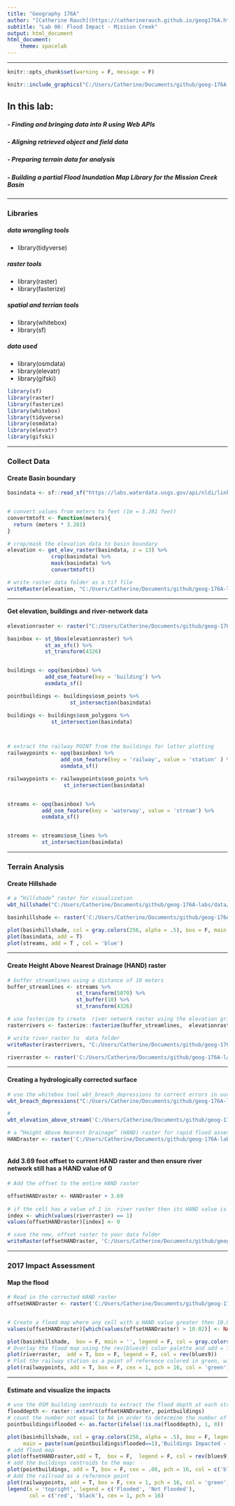 ```yaml
---
title: "Geography 176A"
author: "[Catherine Rauch](https://catherinerauch.github.io/geog176A.html)"
subtitle: "Lab 06: Flood Impact - Mission Creek"
output: html_document
html_document:
    theme: spacelab
---
```

***
```r
knitr::opts_chunk$set(warning = F, message = F)
```

```r

knitr::include_graphics("C:/Users/Catherine/Documents/github/geog-176A-labs/img/CopyOflab06plot.png")

```


## In this lab:

##### - Finding and bringing data into R using Web APIs

##### - Aligning retrieved object and field data

##### - Preparing terrain data for analysis

##### - Building a partial Flood Inundation Map Library for the Mission Creek Basin


***

### Libraries


##### data wrangling tools

- library(tidyverse)


##### raster tools

- library(raster) 
- library(fasterize)


##### spatial and terrian tools

- library(whitebox)
- library(sf)


##### data used

- library(osmdata)
- library(elevatr)
- library(gifski)


```r
library(sf)
library(raster)
library(fasterize)
library(whitebox)
library(tidyverse)
library(osmdata)
library(elevatr)
library(gifski)

```

***
### Collect Data

#### Create Basin boundary
```r


basindata <- sf::read_sf("https://labs.waterdata.usgs.gov/api/nldi/linked-data/nwissite/USGS-11119750/basin") 


# convert values from meters to feet (1m = 3.281 feet)
convertmtoft <- function(meters){
  return (meters * 3.281)
}

# crop/mask the elevation data to basin boundary
elevation <- get_elev_raster(basindata, z = 13) %>% 
              crop(basindata) %>% 
              mask(basindata) %>% 
              convertmtoft()

# write raster data folder as a tif file
writeRaster(elevation, "C:/Users/Catherine/Documents/github/geog-176A-labs/data/elevation_basin.tif", overwrite = TRUE)

```
***

#### Get elevation, buildings and river-network data 

```r

elevationraster <- raster("C:/Users/Catherine/Documents/github/geog-176A-labs/data/elevation_basin.tif")

basinbox <- st_bbox(elevationraster) %>% 
            st_as_sfc() %>% 
            st_transform(4326)


buildings <- opq(basinbox) %>% 
            add_osm_feature(key = 'building') %>%
            osmdata_sf()

pointbuildings <- buildings$osm_points %>% 
                    st_intersection(basindata)

buildings <- buildings$osm_polygons %>% 
              st_intersection(basindata) 



# extract the railway POINT from the buildings for latter plotting
railwaypoints <- opq(basinbox) %>% 
                 add_osm_feature(key = 'railway', value = 'station' ) %>%
                 osmdata_sf()

railwaypoints <- railwaypoints$osm_points %>% 
                  st_intersection(basindata) 


streams <- opq(basinbox) %>%
           add_osm_feature(key = 'waterway', value = 'stream') %>%
           osmdata_sf()


streams <- streams$osm_lines %>% 
           st_intersection(basindata) 

```
***
### Terrain Analysis

#### Create Hillshade

```r

# a “Hillshade” raster for visualization
wbt_hillshade("C:/Users/Catherine/Documents/github/geog-176A-labs/data/elevation_basin.tif", 'C:/Users/Catherine/Documents/github/geog-176A-labs/data/basin_hillshade.tif')

basinhillshade <- raster('C:/Users/Catherine/Documents/github/geog-176A-labs/data/basin_hillshade.tif')

plot(basinhillshade, col = gray.colors(256, alpha = .5), box = F, main = '', legend = F) 
plot(basindata, add = T)
plot(streams, add = T , col = 'blue')

```
***

#### Create Height Above Nearest Drainage (HAND) raster

```r


# buffer streamlines using a distance of 10 meters
buffer_streamlines <- streams %>% 
                      st_transform(5070) %>% 
                      st_buffer(10) %>% 
                      st_transform(4326)

# use fasterize to create  river network raster using the elevation grid as the template
rasterrivers <- fasterize::fasterize(buffer_streamlines,  elevationraster)

# write river raster to  data folder
writeRaster(rasterrivers, "C:/Users/Catherine/Documents/github/geog-176A-labs/data/riverraster.tif", overwrite = T)

riverraster <- raster('C:/Users/Catherine/Documents/github/geog-176A-labs/data/riverraster.tif')

```

***

#### Creating a hydrologically corrected surface

```r

# use the whitebox tool wbt_breach_depressions to correct errors in our DEM/elevation grid. 
wbt_breach_depressions("C:/Users/Catherine/Documents/github/geog-176A-labs/data/elevation_basin.tif", 'C:/Users/Catherine/Documents/github/geog-176A-labs/data/breachelevationraster.tif')

```
```r

#
wbt_elevation_above_stream('C:/Users/Catherine/Documents/github/geog-176A-labs/data/breachelevationraster.tif', "data/riverraster.tif", "C:/Users/Catherine/Documents/github/geog-176A-labs/data/HANDelevationraster.tif" )

# a “Height Above Nearest Drainage” (HAND) raster for rapid flood assessment
HANDraster <- raster('C:/Users/Catherine/Documents/github/geog-176A-labs/data/HANDelevationraster.tif')



```

#### Add 3.69 foot offset to current HAND raster and then ensure river network still has a HAND value of 0

```r

# Add the offset to the entire HAND raster

offsetHANDraster <- HANDraster + 3.69
 
# if the cell has a value of 1 in  river raster then its HAND value is set to 0.
index <- which(values(riverraster) == 1)
values(offsetHANDraster)[index] <- 0 

# save the new, offset raster to your data folder
writeRaster(offsetHANDraster, 'C:/Users/Catherine/Documents/github/geog-176A-labs/data/offsetHANDraster.tif', overwrite = T)
```

***

### 2017 Impact Assessment

#### Map the flood
```r

# Read in the corrected HAND raster
offsetHANDraster <- raster('C:/Users/Catherine/Documents/github/geog-176A-labs/data/offsetHANDraster.tif')


# Create a flood map where any cell with a HAND value greater then 10.02 is set to NA.
values(offsetHANDraster)[which(values(offsetHANDraster) > 10.02)] <- NA

plot(basinhillshade,  box = F, main = '', legend = F, col = gray.colors(256, alpha = .5))
# Overlay the flood map using the rev(blues9) color palette and add = TRUE
plot(riverraster,  add = T, box = F, legend = F, col = rev(blues9))
# Plot the railway station as a point of reference colored in green, with cex = 1, and pch = 16
plot(railwaypoints, add = T, box = F, cex = 1, pch = 16, col = 'green')


```

***

#### Estimate and visualize the impacts

```r
# use the OSM building centroids to extract the flood depth at each structure from your flood raster
flooddepth <- raster::extract(offsetHANDraster, pointbuildings)
# count the number not equal to NA in order to determine the number of impacted structures.
pointbuildings$flooded <- as.factor(ifelse(!is.na(flooddepth), 1, 0))

plot(basinhillshade, col = gray.colors(256, alpha = .5), box = F, legend = F, 
     main = paste(sum(pointbuildings$flooded==1),'Buildings Impacted - 2017 Santa Barbara Basin Flood'))
# add flood map
plot(offsetHANDraster,add = T,  box = F,  legend = F, col = rev(blues9))
# add the buildings centroids to the map:
plot(pointbuildings, add = T, box = F, cex = .08, pch = 16, col = c('black','red')[pointbuildings$flooded])
# Add the railroad as a reference point
plot(railwaypoints, add = T, box = F, cex = 1, pch = 16, col = 'green')
legend(x = 'topright', legend = c('Flooded', 'Not Flooded'), 
       col = c('red', 'black'), cex = 1, pch = 16)

```
